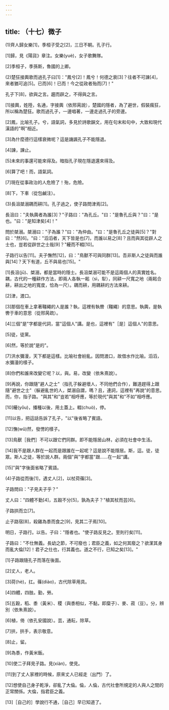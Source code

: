 ```yaml
---
---
---
```

title: （十七）微子
---



(1)齊人歸女樂[1]，季桓子受之[2]，三日不朝。孔子行。

[1]歸，見《陽貨》章注。女樂(yuè)，女子歌舞隊。

[2]季桓子，季孫斯，魯國的上卿。

(2)楚狂接輿歌而過孔子曰[1]："鳳兮[2]！鳳兮！何德之衰[3]？往者不可諫[4]，來者猶可追[5]。已而[6]！已而！今之從政者殆而[7]！"

孔子下[8]，欲與之言。趨而辟之，不得與之言。

[1]接輿，姓陸，名通，字接輿（依邢昺說），楚國的隱者，為了避世，假裝瘋狂，所以稱為楚狂。歌而過孔子，一邊唱著，一邊走過孔子的旁邊。

[2]鳳，比喻孔子。兮，語氣詞，多見於詩歌韻文，用在句末和句中，大致和現代漢語的"啊"相近。

[3]為什麼德行這樣衰微呢？這是譏諷孔子不能隱退。

[4]諫，諫止。

[5]未來的事還可能來得及。暗指孔子現在隱退還來得及。

[6]算了吧！而，語氣詞。

[7]現在從事政治的人危險了！殆，危險。

[8]下，下車（從包鹹注）。

(3)長沮桀溺耦而耕[1]。孔子過之，使子路問津焉[2]。

長沮曰："夫執輿者為誰[3]？"子路曰："為孔丘。"曰："是魯孔丘與？"曰："是也。"曰："是知津矣[4]！"

問於桀溺。桀溺曰："子為誰？"曰："為仲由。"曰："是魯孔丘之徒與[5]？"對曰："然[6]。"曰："滔滔者，天下皆是也[7]，而誰以易之[8]？且而與其從辟人之士也，豈若從辟世之士哉[9]？"耰而不輟[10]。

子路行以告[11]。夫子憮然[12]，曰："鳥獸不可與同群[13]。吾非斯人之徒與而誰與[14]？天下有道，丘不與易也[15]。"

[1]長沮(jū)、桀溺，都是當時的隱士。長沮桀溺可能不是這兩個人的真實姓名。耦，古代的一種耕作方法，即兩人各執一耜（sì，犁），同耕一尺寬之地（兩耜合耕，耕出之地的寬度，恰為一尺）。耦而耕，用耦耕的方法來耕。

[2]津，渡口。

[3]那個在車上拿著韁繩的人是誰？執，這裡有執轡（韁繩）的意思。執輿，是執轡于車的意思（從邢昺疏）。

[4]三個"是"字都是代詞，當"這個人"講。是也，這裡有"［是］這個人"的意思。

[5]徒，徒黨。

[6]然，等於說"是的"。

[7]洪水彌漫，天下都是這樣。比喻社會紛亂。因問渡口，故借水作比喻。滔滔，水彌漫的樣子。

[8]你們和誰來改變它呢？以，與。易，改變（依朱熹說）。

[9]再說，你跟隨"避人之士"（指孔子躲避壞人，不同他們合作），難道趕得上跟隨"避世之士"（躲避亂世的人，桀溺自謂，嗎？且，連詞，這裡有"再說"的意思。而，你，指子路。"與其"和"豈若"相呼應，等於現代"與其"和"不如"相呼應。

[10]耰(yōu)，播種以後，用土蓋上。輟(chuò)，停。

[11]以告，把這話告訴了孔子，"以"後省略了賓語。

[12]憮(wǔ)然，發愣的樣子。

[13]鳥獸［我們］不可以跟它們同群。即不能隱居山林，必須在社會中生活。

[14]我不是跟人群在一起而是跟誰在一起呢？這是說不能隱居。斯，這。徒，徒眾。斯人之徒，等於說人群。兩個"與"字都當"跟……在一起"講。

[15]"與"字後面省略了賓語。

(4)子路從而後[1]，遇丈人[2]，以杖荷蓧[3]。

子路問曰："子見夫子乎？"

丈人曰："四體不勤[4]，五穀不分[5]，孰為夫子？"植其杖而芸[6]。

子路拱而立[7]。

止子路宿[8]，殺雞為黍而食之[9]，見其二子焉[10]。

明日，子路行。以告。子曰："隱者也。"使子路反見之。至則行矣[11]。

子路曰："不仕無義。長幼之節，不可廢也；君臣之義，如之何其廢之？欲潔其身而亂大倫[12]！君子之仕也，行其義也。道之不行，已知之矣[13]。"

[1]子路跟隨孔子而落在後面。

[2]丈人，老人。

[3]荷(hè)，扛。蓧(diào)，古代除草用具。

[4]四體，四肢。勤，勞。

[5]五穀，稻、黍（黃米）、稷（與黍相似，不黏，即穈子）、麥、菽（豆）。分，辨別（依朱熹說）。

[6]植，倚（依孔安國說）。芸，通耘，除草。

[7]拱，拱手，表示敬意。

[8]止，留。

[9]為黍，作黃米飯。

[10]使二子拜見子路。見(xiàn)，使見。

[11]到了丈人家裡的時候，原來丈人已經走（出門）了。

[12]想使自己身子乾淨，卻亂了大倫。倫，人倫，古代社會所規定的人與人之間的正常關係。大倫，指君臣之義。

[13]［自己的］學說行不通，［自己］早已知道了。